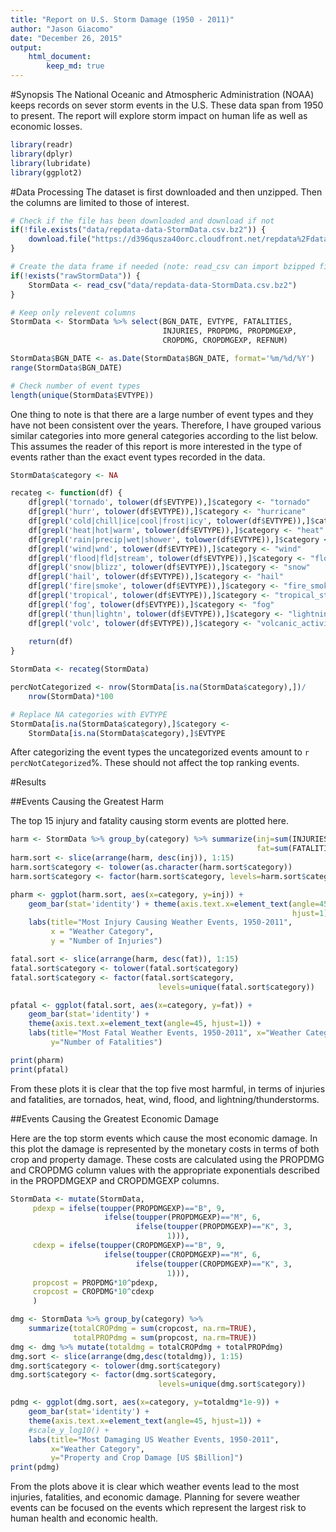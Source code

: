 ```yaml
---
title: "Report on U.S. Storm Damage (1950 - 2011)"
author: "Jason Giacomo"
date: "December 26, 2015"
output:
    html_document:
        keep_md: true
---
```


#Synopsis
The National Oceanic and Atmospheric Administration (NOAA) keeps records on 
sever storm events in the U.S. These data span from 1950 to present. The report
will explore storm impact on human life as well as economic losses.

```r
library(readr)
library(dplyr)
library(lubridate)
library(ggplot2)
```

#Data Processing
The dataset is first downloaded and then unzipped. Then the columns are limited
to those of interest.

```r
# Check if the file has been downloaded and download if not
if(!file.exists("data/repdata-data-StormData.csv.bz2")) {
    download.file("https://d396qusza40orc.cloudfront.net/repdata%2Fdata%2FStormData.csv.bz2", "data/repdata-data-StormData.csv.bz2")
}

# Create the data frame if needed (note: read_csv can import bzipped files)
if(!exists("rawStormData")) {
    StormData <- read_csv("data/repdata-data-StormData.csv.bz2")
}

# Keep only relevent columns
StormData <- StormData %>% select(BGN_DATE, EVTYPE, FATALITIES,
                                  INJURIES, PROPDMG, PROPDMGEXP,
                                  CROPDMG, CROPDMGEXP, REFNUM)

StormData$BGN_DATE <- as.Date(StormData$BGN_DATE, format='%m/%d/%Y')
range(StormData$BGN_DATE)

# Check number of event types
length(unique(StormData$EVTYPE))
```

One thing to note is that there are a large number of event types and they have 
not been consistent over the years. Therefore, I have grouped various similar categories into more general categories according to the list below. This assumes the reader of this report is more interested in the type of events rather than the exact event types recorded in the data.

```r
StormData$category <- NA

recateg <- function(df) {
    df[grepl('tornado', tolower(df$EVTYPE)),]$category <- "tornado"
    df[grepl('hurr', tolower(df$EVTYPE)),]$category <- "hurricane"
    df[grepl('cold|chill|ice|cool|frost|icy', tolower(df$EVTYPE)),]$category <- "cold"
    df[grepl('heat|hot|warm', tolower(df$EVTYPE)),]$category <- "heat"
    df[grepl('rain|precip|wet|shower', tolower(df$EVTYPE)),]$category <- "rain"
    df[grepl('wind|wnd', tolower(df$EVTYPE)),]$category <- "wind"
    df[grepl('flood|fld|stream', tolower(df$EVTYPE)),]$category <- "flood"
    df[grepl('snow|blizz', tolower(df$EVTYPE)),]$category <- "snow"
    df[grepl('hail', tolower(df$EVTYPE)),]$category <- "hail"
    df[grepl('fire|smoke', tolower(df$EVTYPE)),]$category <- "fire_smoke"
    df[grepl('tropical', tolower(df$EVTYPE)),]$category <- "tropical_storm"
    df[grepl('fog', tolower(df$EVTYPE)),]$category <- "fog"
    df[grepl('thun|lightn', tolower(df$EVTYPE)),]$category <- "lightning_thunderstorm"
    df[grepl('volc', tolower(df$EVTYPE)),]$category <- "volcanic_activity"
    
    return(df)
}

StormData <- recateg(StormData)

percNotCategorized <- nrow(StormData[is.na(StormData$category),])/
    nrow(StormData)*100

# Replace NA categories with EVTYPE
StormData[is.na(StormData$category),]$category <-
    StormData[is.na(StormData$category),]$EVTYPE
```

After categorizing the event types the uncategorized events amount to
`r percNotCategorized`%. These should not affect the top ranking events.

#Results

##Events Causing the Greatest Harm

The top 15 injury and fatality causing storm events are plotted here.

```r
harm <- StormData %>% group_by(category) %>% summarize(inj=sum(INJURIES), 
                                                       fat=sum(FATALITIES))
harm.sort <- slice(arrange(harm, desc(inj)), 1:15)
harm.sort$category <- tolower(as.character(harm.sort$category))
harm.sort$category <- factor(harm.sort$category, levels=harm.sort$category)

pharm <- ggplot(harm.sort, aes(x=category, y=inj)) +
    geom_bar(stat='identity') + theme(axis.text.x=element_text(angle=45,
                                                               hjust=1)) +
    labs(title="Most Injury Causing Weather Events, 1950-2011",
         x = "Weather Category",
         y = "Number of Injuries")

fatal.sort <- slice(arrange(harm, desc(fat)), 1:15)
fatal.sort$category <- tolower(fatal.sort$category)
fatal.sort$category <- factor(fatal.sort$category,
                                 levels=unique(fatal.sort$category))

pfatal <- ggplot(fatal.sort, aes(x=category, y=fat)) + 
    geom_bar(stat='identity') +
    theme(axis.text.x=element_text(angle=45, hjust=1)) +
    labs(title="Most Fatal Weather Events, 1950-2011", x="Weather Category",
         y="Number of Fatalities")

print(pharm)
print(pfatal)
```

From these plots it is clear that the top five most harmful, in terms of
injuries and fatalities, are tornados, heat, wind, flood, and
lightning/thunderstorms.

##Events Causing the Greatest Economic Damage

Here are the top storm events which cause the most economic damage. In this plot
the damage is represented by the monetary costs in terms of both crop and
property damage. These costs are calculated using the PROPDMG and CROPDMG column values with the appropriate exponentials described in the PROPDMGEXP and CROPDMGEXP columns.

```r
StormData <- mutate(StormData,
     pdexp = ifelse(toupper(PROPDMGEXP)=="B", 9,
                     ifelse(toupper(PROPDMGEXP)=="M", 6,
                            ifelse(toupper(PROPDMGEXP)=="K", 3,
                                   1))),
     cdexp = ifelse(toupper(CROPDMGEXP)=="B", 9,
                     ifelse(toupper(CROPDMGEXP)=="M", 6,
                            ifelse(toupper(CROPDMGEXP)=="K", 3,
                                   1))),
     propcost = PROPDMG*10^pdexp,
     cropcost = CROPDMG*10^cdexp
     )

dmg <- StormData %>% group_by(category) %>%
    summarize(totalCROPdmg = sum(cropcost, na.rm=TRUE),
              totalPROPdmg = sum(propcost, na.rm=TRUE))
dmg <- dmg %>% mutate(totaldmg = totalCROPdmg + totalPROPdmg)
dmg.sort <- slice(arrange(dmg,desc(totaldmg)), 1:15)
dmg.sort$category <- tolower(dmg.sort$category)
dmg.sort$category <- factor(dmg.sort$category,
                                 levels=unique(dmg.sort$category))

```

```r
pdmg <- ggplot(dmg.sort, aes(x=category, y=totaldmg*1e-9)) + 
    geom_bar(stat='identity') +
    theme(axis.text.x=element_text(angle=45, hjust=1)) +
    #scale_y_log10() +
    labs(title="Most Damaging US Weather Events, 1950-2011",
         x="Weather Category",
         y="Property and Crop Damage [US $Billion]")
print(pdmg)
```

From the plots above it is clear which weather events lead to the most injuries, fatalities, and economic damage. Planning for severe weather events can be focused on the events which represent the largest risk to human health and economic health.